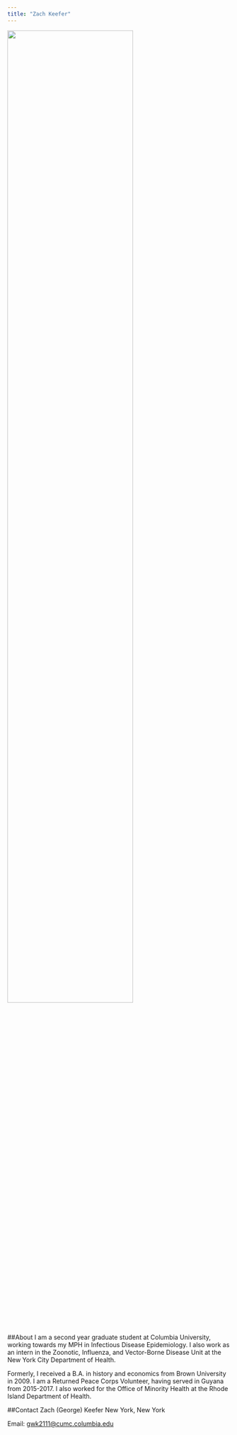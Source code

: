 ```yaml
---
title: "Zach Keefer"
---
```


<img src="images/Me_and_Obama_Peace_Corps.jpg" style="width:75%">

##About
I am a second year graduate student at Columbia University, working towards my MPH in Infectious Disease Epidemiology.  I also work as an intern in the Zoonotic, Influenza, and Vector-Borne Disease Unit at the New York City Department of Health.

Formerly, I received a B.A. in history and economics from Brown University in 2009.  I am a Returned Peace Corps Volunteer, having served in Guyana from 2015-2017.  I also worked for the Office of Minority Health at the Rhode Island Department of Health.  

##Contact
Zach (George) Keefer
New York, New York

Email: [gwk2111@cumc.columbia.edu](mailto:<gwk2111@cumc.columbia.edu>)









